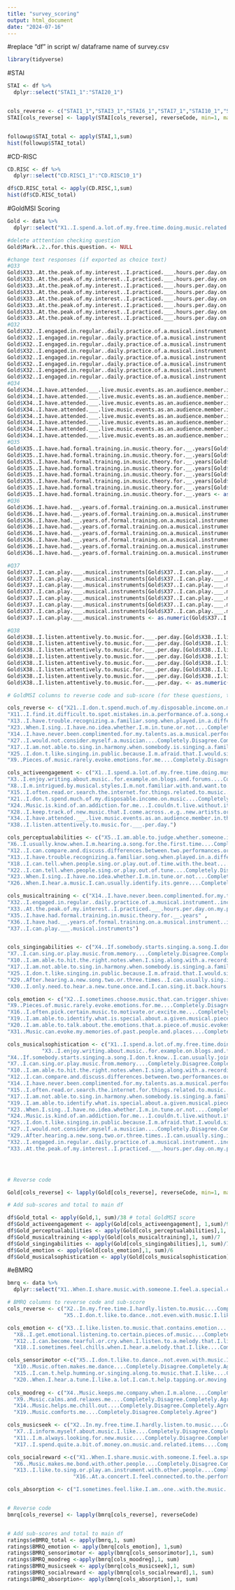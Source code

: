 ```yaml
---
title: "survey_scoring"
output: html_document
date: "2024-07-16"
---
```

#replace "df" in script w/ dataframe name of survey.csv
```r
library(tidyverse)
```

#STAI
```r
STAI <- df %>%
  dplyr::select("STAI1_1":"STAI20_1")


cols_reverse <- c("STAI1_1","STAI3_1","STAI6_1","STAI7_1","STAI10_1","STAI13_1","STAI14_1","STAI16_1","STAI19_1")
STAI[cols_reverse] <- lapply(STAI[cols_reverse], reverseCode, min=1, max=4)


followup$STAI_total <- apply(STAI,1,sum)
hist(followup$STAI_total)
```

#CD-RISC
```r
CD.RISC <- df %>%
  dplyr::select("CD.RISC1_1":"CD.RISC10_1")

df$CD.RISC_total <- apply(CD.RISC,1,sum)
hist(df$CD.RISC_total)
```

#GoldMSI Scoring
```r
Gold <- data %>%
  dplyr::select("X1..I.spend.a.lot.of.my.free.time.doing.music.related.activities....Completely.Disagree.Completely.Agree":"X38..I.listen.attentively.to.music.for.___.per.day.")

#delete atttention checking question
Gold$Mark..2..for.this.question. <- NULL

#change text responses (if exported as choice text)
#Q33
Gold$X33..At.the.peak.of.my.interest..I.practiced.___.hours.per.day.on.my.primary.instrument.[Gold$X33..At.the.peak.of.my.interest..I.practiced.___.hours.per.day.on.my.primary.instrument.=='5 or more'] <- 7
Gold$X33..At.the.peak.of.my.interest..I.practiced.___.hours.per.day.on.my.primary.instrument.[Gold$X33..At.the.peak.of.my.interest..I.practiced.___.hours.per.day.on.my.primary.instrument.=='4-Mar'] <- 6
Gold$X33..At.the.peak.of.my.interest..I.practiced.___.hours.per.day.on.my.primary.instrument.[Gold$X33..At.the.peak.of.my.interest..I.practiced.___.hours.per.day.on.my.primary.instrument.=='2'] <- 5
Gold$X33..At.the.peak.of.my.interest..I.practiced.___.hours.per.day.on.my.primary.instrument.[Gold$X33..At.the.peak.of.my.interest..I.practiced.___.hours.per.day.on.my.primary.instrument.=='1.5'] <- 4
Gold$X33..At.the.peak.of.my.interest..I.practiced.___.hours.per.day.on.my.primary.instrument.[Gold$X33..At.the.peak.of.my.interest..I.practiced.___.hours.per.day.on.my.primary.instrument.=='1'] <- 3
Gold$X33..At.the.peak.of.my.interest..I.practiced.___.hours.per.day.on.my.primary.instrument.[Gold$X33..At.the.peak.of.my.interest..I.practiced.___.hours.per.day.on.my.primary.instrument.=='0.5'] <- 2
Gold$X33..At.the.peak.of.my.interest..I.practiced.___.hours.per.day.on.my.primary.instrument.[Gold$X33..At.the.peak.of.my.interest..I.practiced.___.hours.per.day.on.my.primary.instrument.=='0'] <- 1
Gold$X33..At.the.peak.of.my.interest..I.practiced.___.hours.per.day.on.my.primary.instrument. <- as.numeric(Gold$X33..At.the.peak.of.my.interest..I.practiced.___.hours.per.day.on.my.primary.instrument.)
#Q32
Gold$X32..I.engaged.in.regular..daily.practice.of.a.musical.instrument..including.voice..for.___.years.[Gold$X32..I.engaged.in.regular..daily.practice.of.a.musical.instrument..including.voice..for.___.years.=='10 or more'] <- 7
Gold$X32..I.engaged.in.regular..daily.practice.of.a.musical.instrument..including.voice..for.___.years.[Gold$X32..I.engaged.in.regular..daily.practice.of.a.musical.instrument..including.voice..for.___.years.=='9-Jun'] <- 6
Gold$X32..I.engaged.in.regular..daily.practice.of.a.musical.instrument..including.voice..for.___.years.[Gold$X32..I.engaged.in.regular..daily.practice.of.a.musical.instrument..including.voice..for.___.years.=='5-Apr'] <- 5
Gold$X32..I.engaged.in.regular..daily.practice.of.a.musical.instrument..including.voice..for.___.years.[Gold$X32..I.engaged.in.regular..daily.practice.of.a.musical.instrument..including.voice..for.___.years.=='3'] <- 4
Gold$X32..I.engaged.in.regular..daily.practice.of.a.musical.instrument..including.voice..for.___.years.[Gold$X32..I.engaged.in.regular..daily.practice.of.a.musical.instrument..including.voice..for.___.years.=='2'] <- 3
Gold$X32..I.engaged.in.regular..daily.practice.of.a.musical.instrument..including.voice..for.___.years.[Gold$X32..I.engaged.in.regular..daily.practice.of.a.musical.instrument..including.voice..for.___.years.=='1'] <- 2
Gold$X32..I.engaged.in.regular..daily.practice.of.a.musical.instrument..including.voice..for.___.years.[Gold$X32..I.engaged.in.regular..daily.practice.of.a.musical.instrument..including.voice..for.___.years.=='0'] <- 1
Gold$X32..I.engaged.in.regular..daily.practice.of.a.musical.instrument..including.voice..for.___.years. <- as.numeric(Gold$X32..I.engaged.in.regular..daily.practice.of.a.musical.instrument..including.voice..for.___.years.)
#Q34
Gold$X34..I.have.attended.___.live.music.events.as.an.audience.member.in.the.past.twelve.months.[Gold$X34..I.have.attended.___.live.music.events.as.an.audience.member.in.the.past.twelve.months.=='11 or more'] <- 7
Gold$X34..I.have.attended.___.live.music.events.as.an.audience.member.in.the.past.twelve.months.[Gold$X34..I.have.attended.___.live.music.events.as.an.audience.member.in.the.past.twelve.months.=='10-Jul'] <- 6
Gold$X34..I.have.attended.___.live.music.events.as.an.audience.member.in.the.past.twelve.months.[Gold$X34..I.have.attended.___.live.music.events.as.an.audience.member.in.the.past.twelve.months.=='6-Apr'] <- 5
Gold$X34..I.have.attended.___.live.music.events.as.an.audience.member.in.the.past.twelve.months.[Gold$X34..I.have.attended.___.live.music.events.as.an.audience.member.in.the.past.twelve.months.=='3'] <- 4
Gold$X34..I.have.attended.___.live.music.events.as.an.audience.member.in.the.past.twelve.months.[Gold$X34..I.have.attended.___.live.music.events.as.an.audience.member.in.the.past.twelve.months.=='2'] <- 3
Gold$X34..I.have.attended.___.live.music.events.as.an.audience.member.in.the.past.twelve.months.[Gold$X34..I.have.attended.___.live.music.events.as.an.audience.member.in.the.past.twelve.months.=='1'] <- 2
Gold$X34..I.have.attended.___.live.music.events.as.an.audience.member.in.the.past.twelve.months.[Gold$X34..I.have.attended.___.live.music.events.as.an.audience.member.in.the.past.twelve.months.=='0'] <- 1
Gold$X34..I.have.attended.___.live.music.events.as.an.audience.member.in.the.past.twelve.months. <- as.numeric(Gold$X34..I.have.attended.___.live.music.events.as.an.audience.member.in.the.past.twelve.months.)
#Q35
Gold$X35..I.have.had.formal.training.in.music.theory.for.__.years[Gold$X35..I.have.had.formal.training.in.music.theory.for.__.years=='7 or more'] <- 7
Gold$X35..I.have.had.formal.training.in.music.theory.for.__.years[Gold$X35..I.have.had.formal.training.in.music.theory.for.__.years=='6-Apr'] <- 6
Gold$X35..I.have.had.formal.training.in.music.theory.for.__.years[Gold$X35..I.have.had.formal.training.in.music.theory.for.__.years=='3'] <- 5
Gold$X35..I.have.had.formal.training.in.music.theory.for.__.years[Gold$X35..I.have.had.formal.training.in.music.theory.for.__.years=='2'] <- 4
Gold$X35..I.have.had.formal.training.in.music.theory.for.__.years[Gold$X35..I.have.had.formal.training.in.music.theory.for.__.years=='1'] <- 3
Gold$X35..I.have.had.formal.training.in.music.theory.for.__.years[Gold$X35..I.have.had.formal.training.in.music.theory.for.__.years=='0.5'] <- 2
Gold$X35..I.have.had.formal.training.in.music.theory.for.__.years[Gold$X35..I.have.had.formal.training.in.music.theory.for.__.years=='0'] <- 1
Gold$X35..I.have.had.formal.training.in.music.theory.for.__.years <- as.numeric(Gold$X35..I.have.had.formal.training.in.music.theory.for.__.years)
#Q36
Gold$X36..I.have.had.__.years.of.formal.training.on.a.musical.instrument..including.voice..during.my.lifetime.[Gold$X36..I.have.had.__.years.of.formal.training.on.a.musical.instrument..including.voice..during.my.lifetime.=='10 or more'] <- 7
Gold$X36..I.have.had.__.years.of.formal.training.on.a.musical.instrument..including.voice..during.my.lifetime.[Gold$X36..I.have.had.__.years.of.formal.training.on.a.musical.instrument..including.voice..during.my.lifetime.=='9-Jun'] <- 6
Gold$X36..I.have.had.__.years.of.formal.training.on.a.musical.instrument..including.voice..during.my.lifetime.[Gold$X36..I.have.had.__.years.of.formal.training.on.a.musical.instrument..including.voice..during.my.lifetime.=='5-Mar'] <- 5
Gold$X36..I.have.had.__.years.of.formal.training.on.a.musical.instrument..including.voice..during.my.lifetime.[Gold$X36..I.have.had.__.years.of.formal.training.on.a.musical.instrument..including.voice..during.my.lifetime.=='2'] <- 4
Gold$X36..I.have.had.__.years.of.formal.training.on.a.musical.instrument..including.voice..during.my.lifetime.[Gold$X36..I.have.had.__.years.of.formal.training.on.a.musical.instrument..including.voice..during.my.lifetime.=='1'] <- 3
Gold$X36..I.have.had.__.years.of.formal.training.on.a.musical.instrument..including.voice..during.my.lifetime.[Gold$X36..I.have.had.__.years.of.formal.training.on.a.musical.instrument..including.voice..during.my.lifetime.=='0.5'] <- 2
Gold$X36..I.have.had.__.years.of.formal.training.on.a.musical.instrument..including.voice..during.my.lifetime.[Gold$X36..I.have.had.__.years.of.formal.training.on.a.musical.instrument..including.voice..during.my.lifetime.=='0'] <- 1
Gold$X36..I.have.had.__.years.of.formal.training.on.a.musical.instrument..including.voice..during.my.lifetime. <- as.numeric(Gold$X36..I.have.had.__.years.of.formal.training.on.a.musical.instrument..including.voice..during.my.lifetime.)

#Q37
Gold$X37..I.can.play.___.musical.instruments[Gold$X37..I.can.play.___.musical.instruments=='6 or more'] <- 7
Gold$X37..I.can.play.___.musical.instruments[Gold$X37..I.can.play.___.musical.instruments=='5'] <- 6
Gold$X37..I.can.play.___.musical.instruments[Gold$X37..I.can.play.___.musical.instruments=='4'] <- 5
Gold$X37..I.can.play.___.musical.instruments[Gold$X37..I.can.play.___.musical.instruments=='3'] <- 4
Gold$X37..I.can.play.___.musical.instruments[Gold$X37..I.can.play.___.musical.instruments=='2'] <- 3
Gold$X37..I.can.play.___.musical.instruments[Gold$X37..I.can.play.___.musical.instruments=='1'] <- 2
Gold$X37..I.can.play.___.musical.instruments[Gold$X37..I.can.play.___.musical.instruments=='0'] <- 1
Gold$X37..I.can.play.___.musical.instruments <- as.numeric(Gold$X37..I.can.play.___.musical.instruments)

#Q38
Gold$X38..I.listen.attentively.to.music.for.___.per.day.[Gold$X38..I.listen.attentively.to.music.for.___.per.day.=='4 hours or more'] <- 7
Gold$X38..I.listen.attentively.to.music.for.___.per.day.[Gold$X38..I.listen.attentively.to.music.for.___.per.day.=='2-3 hours'] <- 6
Gold$X38..I.listen.attentively.to.music.for.___.per.day.[Gold$X38..I.listen.attentively.to.music.for.___.per.day.=='2 hours'] <- 5
Gold$X38..I.listen.attentively.to.music.for.___.per.day.[Gold$X38..I.listen.attentively.to.music.for.___.per.day.=='60-90 minutes'] <- 4
Gold$X38..I.listen.attentively.to.music.for.___.per.day.[Gold$X38..I.listen.attentively.to.music.for.___.per.day.=='30-60 minutes'] <- 3
Gold$X38..I.listen.attentively.to.music.for.___.per.day.[Gold$X38..I.listen.attentively.to.music.for.___.per.day.=='15-30 minutes'] <- 2
Gold$X38..I.listen.attentively.to.music.for.___.per.day.[Gold$X38..I.listen.attentively.to.music.for.___.per.day.=='0-15 minutes'] <- 1
Gold$X38..I.listen.attentively.to.music.for.___.per.day. <- as.numeric(Gold$X38..I.listen.attentively.to.music.for.___.per.day.)

# GoldMSI columns to reverse code and sub-score (for these questions, the correct answer (ie the more positive answer) is a higher number. Negative questions are reverse coded.) 

cols_reverse <- c("X21..I.don.t.spend.much.of.my.disposable.income.on.music....Completely.Disagree.Completely.Agree" , 
"X11..I.find.it.difficult.to.spot.mistakes.in.a.performance.of.a.song.even.if.I.know.the.tune....Completely.Disagree.Completely.Agree" , 
"X13..I.have.trouble.recognizing.a.familiar.song.when.played.in.a.different.way.or.by.a.different.performer....Completely.Disagree.Completely.Agree" , 
"X23..When.I.sing..I.have.no.idea.whether.I.m.in.tune.or.not....Completely.Disagree.Completely.Agree" , 
"X14..I.have.never.been.complimented.for.my.talents.as.a.musical.performer....Completely.Disagree.Completely.Agree" , 
"X27..I.would.not.consider.myself.a.musician....Completely.Disagree.Completely.Agree" , 
"X17..I.am.not.able.to.sing.in.harmony.when.somebody.is.singing.a.familiar.tune....Completely.Disagree.Completely.Agree" , 
"X25..I.don.t.like.singing.in.public.because.I.m.afraid.that.I.would.sing.wrong.notes....Completely.Disagree.Completely.Agree" , 
"X9..Pieces.of.music.rarely.evoke.emotions.for.me....Completely.Disagree.Completely.Agree")

cols_activeengagement <- c("X1..I.spend.a.lot.of.my.free.time.doing.music.related.activities....Completely.Disagree.Completely.Agree" , 
"X3..I.enjoy.writing.about.music..for.example.on.blogs.and.forums....Completely.Disagree.Completely.Agree" , 
"X8..I.m.intrigued.by.musical.styles.I.m.not.familiar.with.and.want.to.find.out.more....Completely.Disagree.Completely.Agree" , 
"X15..I.often.read.or.search.the.internet.for.things.related.to.music....Completely.Disagree.Completely.Agree" , 
"X21..I.don.t.spend.much.of.my.disposable.income.on.music....Completely.Disagree.Completely.Agree" , 
"X24..Music.is.kind.of.an.addiction.for.me...I.couldn.t.live.without.it....Completely.Disagree.Completely.Agree" , 
"X28..I.keep.track.of.new.music.that.I.come.across..e.g..new.artists.or.recordings.....Completely.Disagree.Completely.Agree" , 
"X34..I.have.attended.___.live.music.events.as.an.audience.member.in.the.past.twelve.months." , 
"X38..I.listen.attentively.to.music.for.___.per.day.")

cols_perceptualabilities <- c("X5..I.am.able.to.judge.whether.someone.is.a.good.singer.or.not....Completely.Disagree.Completely.Agree" , 
"X6..I.usually.know.when.I.m.hearing.a.song.for.the.first.time....Completely.Disagree.Completely.Agree" , "X11..I.find.it.difficult.to.spot.mistakes.in.a.performance.of.a.song.even.if.I.know.the.tune....Completely.Disagree.Completely.Agree" , 
"X12..I.can.compare.and.discuss.differences.between.two.performances.or.versions.of.the.same.piece.of.music....Completely.Disagree.Completely.Agree" , 
"X13..I.have.trouble.recognizing.a.familiar.song.when.played.in.a.different.way.or.by.a.different.performer....Completely.Disagree.Completely.Agree" , 
"X18..I.can.tell.when.people.sing.or.play.out.of.time.with.the.beat....Completely.Disagree.Completely.Agree" , 
"X22..I.can.tell.when.people.sing.or.play.out.of.tune....Completely.Disagree.Completely.Agree" , 
"X23..When.I.sing..I.have.no.idea.whether.I.m.in.tune.or.not....Completely.Disagree.Completely.Agree" , 
"X26..When.I.hear.a.music.I.can.usually.identify.its.genre....Completely.Disagree.Completely.Agree")

cols_musicaltraining <- c("X14..I.have.never.been.complimented.for.my.talents.as.a.musical.performer....Completely.Disagree.Completely.Agree" , "X27..I.would.not.consider.myself.a.musician....Completely.Disagree.Completely.Agree", 
"X32..I.engaged.in.regular..daily.practice.of.a.musical.instrument..including.voice..for.___.years." , 
"X33..At.the.peak.of.my.interest..I.practiced.___.hours.per.day.on.my.primary.instrument." , ## think about how this is scored? doesn't seem like a lot of people answered
"X35..I.have.had.formal.training.in.music.theory.for.__.years" , 
"X36..I.have.had.__.years.of.formal.training.on.a.musical.instrument..including.voice..during.my.lifetime." , 
"X37..I.can.play.___.musical.instruments")


cols_singingabilities <- c("X4..If.somebody.starts.singing.a.song.I.don.t.know..I.can.usually.join.in....Completely.Disagree.Completely.Agree" , 
"X7..I.can.sing.or.play.music.from.memory....Completely.Disagree.Completely.Agree" , 
"X10..I.am.able.to.hit.the.right.notes.when.I.sing.along.with.a.recording....Completely.Disagree.Completely.Agree" , 
"X17..I.am.not.able.to.sing.in.harmony.when.somebody.is.singing.a.familiar.tune....Completely.Disagree.Completely.Agree" , 
"X25..I.don.t.like.singing.in.public.because.I.m.afraid.that.I.would.sing.wrong.notes....Completely.Disagree.Completely.Agree" , 
"X29..After.hearing.a.new.song.two.or.three.times..I.can.usually.sing.it.by.myself....Completely.Disagree.Completely.Agree" , 
"X30..I.only.need.to.hear.a.new.tune.once.and.I.can.sing.it.back.hours.later....Completely.Disagree.Completely.Agree")

cols_emotion <- c("X2..I.sometimes.choose.music.that.can.trigger.shivers.down.my.spine....Completely.Disagree.Completely.Agree" , 
"X9..Pieces.of.music.rarely.evoke.emotions.for.me....Completely.Disagree.Completely.Agree" , 
"X16..I.often.pick.certain.music.to.motivate.or.excite.me....Completely.Disagree.Completely.Agree" , 
"X19..I.am.able.to.identify.what.is.special.about.a.given.musical.piece....Completely.Disagree.Completely.Agree" , 
"X20..I.am.able.to.talk.about.the.emotions.that.a.piece.of.music.evokes.for.me....Completely.Disagree.Completely.Agree" , 
"X31..Music.can.evoke.my.memories.of.past.people.and.places....Completely.Disagree.Completely.Agree")

cols_musicalsophistication <- c("X1..I.spend.a.lot.of.my.free.time.doing.music.related.activities....Completely.Disagree.Completely.Agree" , 
           "X3..I.enjoy.writing.about.music..for.example.on.blogs.and.forums....Completely.Disagree.Completely.Agree" , 
"X4..If.somebody.starts.singing.a.song.I.don.t.know..I.can.usually.join.in....Completely.Disagree.Completely.Agree" , 
"X7..I.can.sing.or.play.music.from.memory....Completely.Disagree.Completely.Agree" , 
"X10..I.am.able.to.hit.the.right.notes.when.I.sing.along.with.a.recording....Completely.Disagree.Completely.Agree" , 
"X12..I.can.compare.and.discuss.differences.between.two.performances.or.versions.of.the.same.piece.of.music....Completely.Disagree.Completely.Agree" , 
"X14..I.have.never.been.complimented.for.my.talents.as.a.musical.performer....Completely.Disagree.Completely.Agree" , 
"X15..I.often.read.or.search.the.internet.for.things.related.to.music....Completely.Disagree.Completely.Agree" , 
"X17..I.am.not.able.to.sing.in.harmony.when.somebody.is.singing.a.familiar.tune....Completely.Disagree.Completely.Agree" , 
"X19..I.am.able.to.identify.what.is.special.about.a.given.musical.piece....Completely.Disagree.Completely.Agree" , 
"X23..When.I.sing..I.have.no.idea.whether.I.m.in.tune.or.not....Completely.Disagree.Completely.Agree" , 
"X24..Music.is.kind.of.an.addiction.for.me...I.couldn.t.live.without.it....Completely.Disagree.Completely.Agree" , 
"X25..I.don.t.like.singing.in.public.because.I.m.afraid.that.I.would.sing.wrong.notes....Completely.Disagree.Completely.Agree" , 
"X27..I.would.not.consider.myself.a.musician....Completely.Disagree.Completely.Agree" , 
"X29..After.hearing.a.new.song.two.or.three.times..I.can.usually.sing.it.by.myself....Completely.Disagree.Completely.Agree" , 
"X32..I.engaged.in.regular..daily.practice.of.a.musical.instrument..including.voice..for.___.years." , 
"X33..At.the.peak.of.my.interest..I.practiced.___.hours.per.day.on.my.primary.instrument." , "X37..I.can.play.___.musical.instruments")




# Reverse code

Gold[cols_reverse] <- lapply(Gold[cols_reverse], reverseCode, min=1, max=7)

# Add sub-scores and total to main df

df$Gold_total <- apply(Gold,1, sum)/38 # total GoldMSI score
df$Gold_activeengagement <- apply(Gold[cols_activeengagement], 1,sum)/9
df$Gold_perceptualabilities <- apply(Gold[cols_perceptualabilities],1, sum)/9
df$Gold_musicaltraining <-apply(Gold[cols_musicaltraining],1, sum)/7
df$Gold_singingabilities <- apply(Gold[cols_singingabilities],1, sum)/7
df$Gold_emotion <- apply(Gold[cols_emotion],1, sum)/6
df$Gold_musicalsophistication <- apply(Gold[cols_musicalsophistication],1, sum)/18
```

#eBMRQ
```r
bmrq <- data %>%
  dplyr::select("X1..When.I.share.music.with.someone.I.feel.a.special.connection.with.that.person....Completely.Disagree.Completely.Agree":"X20..When.I.hear.a.tune.I.like.a.lot.I.can.t.help.tapping.or.moving.to.its.beat....Completely.Disagree.Completely.Agree", "I.sometimes.feel.like.I.am..one..with.the.music....Completely.disagree.Completely.agree", "While.listening.to.music..I.may.become.so.involved.that.I.may.forget.about.myself.and.my..surroundings....Completely.disagree.Completely.agree", "It.is.sometimes.possible.for.me.to.be.completely.immersed.in.music.and.to.feel.as.if.my..whole.state.of.consciousness.has.been.temporarily.altered....Completely.disagree.Completely.agree", "When.I.am.listening.to.music..I.can.tune.out.everything.else....Completely.disagree.Completely.agree")

# BMRQ columns to reverse code and sub-score
cols_reverse <- c("X2..In.my.free.time.I.hardly.listen.to.music....Completely.Disagree.Completely.Agree",
                  "X5..I.don.t.like.to.dance..not.even.with.music.I.like....Completely.Disagree.Completely.Agree")

cols_emotion <- c("X3..I.like.listen.to.music.that.contains.emotion....Completely.Disagree.Completely.Agree",
  "X8..I.get.emotional.listening.to.certain.pieces.of.music....Completely.Disagree.Completely.Agree",
  "X12..I.can.become.tearful.or.cry.when.I.listen.to.a.melody.that.I.like.very.much....Completely.Disagree.Completely.Agree",
  "X18..I.sometimes.feel.chills.when.I.hear.a.melody.that.I.like....Completely.Disagree.Completely.Agree")

cols_sensorimotor <-c("X5..I.don.t.like.to.dance..not.even.with.music.I.like....Completely.Disagree.Completely.Agree",
  "X10..Music.often.makes.me.dance....Completely.Disagree.Completely.Agree",
  "X15..I.can.t.help.humming.or.singing.along.to.music.that.I.like....Completely.Disagree.Completely.Agree",
  "X20..When.I.hear.a.tune.I.like.a.lot.I.can.t.help.tapping.or.moving.to.its.beat....Completely.Disagree.Completely.Agree")
                      
cols_moodreg <- c("X4..Music.keeps.me.company.when.I.m.alone....Completely.Disagree.Completely.Agree",
  "X9..Music.calms.and.relaxes.me....Completely.Disagree.Completely.Agree",
  "X14..Music.helps.me.chill.out....Completely.Disagree.Completely.Agree",
  "X19..Music.comforts.me....Completely.Disagree.Completely.Agree")

cols_musicseek <- c("X2..In.my.free.time.I.hardly.listen.to.music....Completely.Disagree.Completely.Agree",
  "X7..I.inform.myself.about.music.I.like....Completely.Disagree.Completely.Agree",
  "X11..I.m.always.looking.for.new.music....Completely.Disagree.Completely.Agree",
  "X17..I.spend.quite.a.bit.of.money.on.music.and.related.items....Completely.Disagree.Completely.Agree")

cols_socialreward <-c("X1..When.I.share.music.with.someone.I.feel.a.special.connection.with.that.person....Completely.Disagree.Completely.Agree",
  "X6..Music.makes.me.bond.with.other.people....Completely.Disagree.Completely.Agree",
  "X13..I.like.to.sing.or.play.an.instrument.with.other.people....Completely.Disagree.Completely.Agree",
                     "X16..At.a.concert.I.feel.connected.to.the.performers.and.the.audience....Completely.Disagree.Completely.Agree")

cols_absorption <- c("I.sometimes.feel.like.I.am..one..with.the.music....Completely.disagree.Completely.agree", "While.listening.to.music..I.may.become.so.involved.that.I.may.forget.about.myself.and.my..surroundings....Completely.disagree.Completely.agree", "It.is.sometimes.possible.for.me.to.be.completely.immersed.in.music.and.to.feel.as.if.my..whole.state.of.consciousness.has.been.temporarily.altered....Completely.disagree.Completely.agree", "When.I.am.listening.to.music..I.can.tune.out.everything.else....Completely.disagree.Completely.agree")


# Reverse code
bmrq[cols_reverse] <- lapply(bmrq[cols_reverse], reverseCode)


# Add sub-scores and total to main df
ratings$eBMRQ_total <- apply(bmrq,1, sum) 
ratings$BMRQ_emotion <- apply(bmrq[cols_emotion], 1,sum)
ratings$BMRQ_sensorimotor <- apply(bmrq[cols_sensorimotor],1, sum)
ratings$BMRQ_moodreg <-apply(bmrq[cols_moodreg],1, sum)
ratings$BMRQ_musicseek <- apply(bmrq[cols_musicseek],1, sum)
ratings$BMRQ_socialreward <- apply(bmrq[cols_socialreward],1, sum)
ratings$BMRQ_absorption<- apply(bmrq[cols_absorption],1, sum)
```